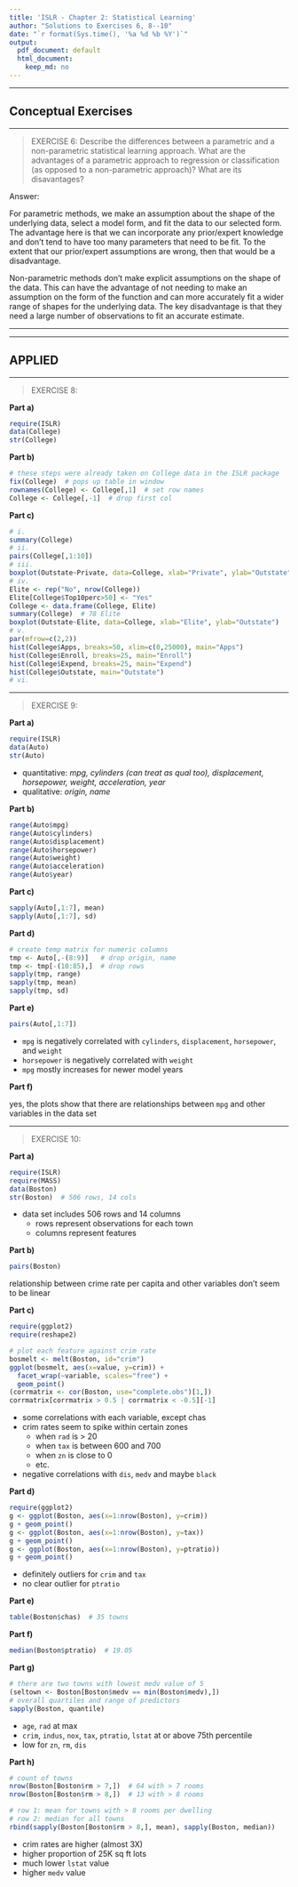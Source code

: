 ---
title: 'ISLR - Chapter 2: Statistical Learning'
author: "Solutions to Exercises 6, 8--10"
date: "`r format(Sys.time(), '%a %d %b %Y')`"
output:
  pdf_document: default
  html_document:
    keep_md: no
---

***
## Conceptual Exercises
***

<a id="ex06"></a>

>EXERCISE 6: Describe the differences between a parametric and a non-parametric statistical learning approach. What are the advantages of a parametric approach to regression or classification (as opposed to a non-parametric approach)? What are its disavantages?

Answer: 

For parametric methods, we make an assumption about the shape of the underlying data, select a model form, and fit the data to our selected form. The advantage here is that we can incorporate any prior/expert knowledge and don't tend to have too many parameters that need to be fit. To the extent that our prior/expert assumptions are wrong, then that would be a disadvantage.

Non-parametric methods don't make explicit assumptions on the shape of the data. This can have the advantage of not needing to make an assumption on the form of the function and can more accurately fit a wider range of shapes for the underlying data. The key disadvantage is that they need a large number of observations to fit an accurate estimate.

***

<a id="ex07"></a>


***
## APPLIED
***


>EXERCISE 8:

__Part a)__

```{r, warning=FALSE, message=FALSE}
require(ISLR)
data(College)
str(College)
```

__Part b)__

```{r, eval=FALSE}
# these steps were already taken on College data in the ISLR package
fix(College)  # pops up table in window
rownames(College) <- College[,1]  # set row names
College <- College[,-1]  # drop first col
```

__Part c)__

```{r}
# i.
summary(College)
# ii.
pairs(College[,1:10])
# iii.
boxplot(Outstate~Private, data=College, xlab="Private", ylab="Outstate")
# iv.
Elite <- rep("No", nrow(College))
Elite[College$Top10perc>50] <- "Yes"
College <- data.frame(College, Elite)
summary(College)  # 78 Elite
boxplot(Outstate~Elite, data=College, xlab="Elite", ylab="Outstate")
# v. 
par(mfrow=c(2,2))
hist(College$Apps, breaks=50, xlim=c(0,25000), main="Apps")
hist(College$Enroll, breaks=25, main="Enroll")
hist(College$Expend, breaks=25, main="Expend")
hist(College$Outstate, main="Outstate")
# vi.

```

***

<a id="ex09"></a>

>EXERCISE 9:

__Part a)__

```{r, warning=FALSE, message=FALSE}
require(ISLR)
data(Auto)
str(Auto)
```

* quantitative: _mpg, cylinders (can treat as qual too), displacement, horsepower, weight, acceleration, year_
* qualitative: _origin, name_

__Part b)__

```{r}
range(Auto$mpg)
range(Auto$cylinders)
range(Auto$displacement)
range(Auto$horsepower)
range(Auto$weight)
range(Auto$acceleration)
range(Auto$year)
```

__Part c)__

```{r}
sapply(Auto[,1:7], mean)
sapply(Auto[,1:7], sd)
```

__Part d)__

```{r}
# create temp matrix for numeric columns
tmp <- Auto[,-(8:9)]   # drop origin, name
tmp <- tmp[-(10:85),]  # drop rows
sapply(tmp, range)
sapply(tmp, mean)
sapply(tmp, sd)
```

__Part e)__

```{r}
pairs(Auto[,1:7])
```

* `mpg` is negatively correlated with `cylinders`, `displacement`, `horsepower`, and `weight`
* `horsepower` is negatively correlated with `weight`
* `mpg` mostly increases for newer model years

__Part f)__

yes, the plots show that there are relationships between `mpg` and other variables in the data set

***

<a id="ex10"></a>

>EXERCISE 10:

__Part a)__

```{r, warning=FALSE, message=FALSE}
require(ISLR)
require(MASS)
data(Boston)
str(Boston)  # 506 rows, 14 cols
```

* data set includes 506 rows and 14 columns
    * rows represent observations for each town 
    * columns represent features

__Part b)__

```{r}
pairs(Boston)
```

relationship between crime rate per capita and other variables don't seem to be linear

__Part c)__

```{r, warning=FALSE, message=FALSE}
require(ggplot2)
require(reshape2)

# plot each feature against crim rate
bosmelt <- melt(Boston, id="crim")
ggplot(bosmelt, aes(x=value, y=crim)) +
  facet_wrap(~variable, scales="free") + 
  geom_point()
(corrmatrix <- cor(Boston, use="complete.obs")[1,])
corrmatrix[corrmatrix > 0.5 | corrmatrix < -0.5][-1]
```

* some correlations with each variable, except chas
* crim rates seem to spike within certain zones
    * when `rad` is > 20
    * when `tax` is between 600 and 700
    * when `zn` is close to 0
    * etc.
* negative correlations with `dis`, `medv` and maybe `black`

__Part d)__

```{r}
require(ggplot2)
g <- ggplot(Boston, aes(x=1:nrow(Boston), y=crim))
g + geom_point()
g <- ggplot(Boston, aes(x=1:nrow(Boston), y=tax))
g + geom_point()
g <- ggplot(Boston, aes(x=1:nrow(Boston), y=ptratio))
g + geom_point()
```

* definitely outliers for `crim` and `tax`
* no clear outlier for `ptratio`

__Part e)__

```{r}
table(Boston$chas)  # 35 towns
```

__Part f)__

```{r}
median(Boston$ptratio)  # 19.05
```


__Part g)__

```{r}
# there are two towns with lowest medv value of 5
(seltown <- Boston[Boston$medv == min(Boston$medv),])
# overall quartiles and range of predictors
sapply(Boston, quantile)
```

* `age`, `rad` at max
* `crim`, `indus`, `nox`, `tax`, `ptratio`, `lstat` at or above 75th percentile
* low for `zn`, `rm`, `dis`

__Part h)__

```{r}
# count of towns
nrow(Boston[Boston$rm > 7,])  # 64 with > 7 rooms
nrow(Boston[Boston$rm > 8,])  # 13 with > 8 rooms

# row 1: mean for towns with > 8 rooms per dwelling
# row 2: median for all towns
rbind(sapply(Boston[Boston$rm > 8,], mean), sapply(Boston, median))
```

* crim rates are higher (almost 3X)
* higher proportion of 25K sq ft lots
* much lower `lstat` value
* higher `medv` value
